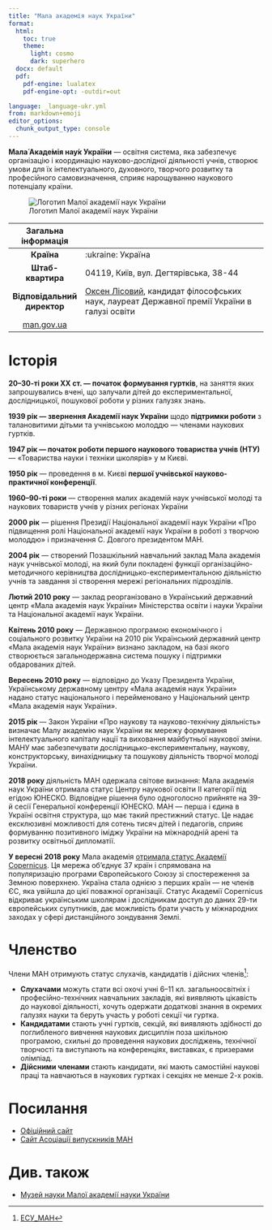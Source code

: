 ```yaml
---
title: "Мала академія наук України"
format: 
  html:
    toc: true
    theme:
      light: cosmo
      dark: superhero
  docx: default
  pdf:
    pdf-engine: lualatex
    pdf-engine-opt: -outdir=out

language: _language-ukr.yml
from: markdown+emoji
editor_options: 
  chunk_output_type: console
---
```


**Мала́ Акаде́мія нау́к Украї́ни** --- освітня система, яка забезпечує організацію і координацію науково-дослідної діяльності учнів, створює умови для їх інтелектуального, духовного, творчого розвитку та професійного самовизначення, сприяє нарощуванню наукового потенціалу країни.

::: column-margin
![Логотип Малої академії наук України](img/man.png)

|     **Загальна інформація**      |                                                                                                                                                                                                                                                                     |
|:------------:|----------------------------------------------------------|
|            **Країна**            | :ukraine: Україна                                                                                                                                                                                                                                                   |
|        **Штаб-квартира**         | 04119, Київ, вул. Дегтярівська, 38-44                                                                                                                                                                                                                               |
|   **Відповідальний директор**    | [Оксен Лісовий](https://uk.wikipedia.org/wiki/%D0%9B%D1%96%D1%81%D0%BE%D0%B2%D0%B8%D0%B9_%D0%9E%D0%BA%D1%81%D0%B5%D0%BD_%D0%92%D0%B0%D1%81%D0%B8%D0%BB%D1%8C%D0%BE%D0%B2%D0%B8%D1%87), кандидат філософських наук, лауреат Державної премії України в галузі освіти |
| [man.gov.ua](http://man.gov.ua/) |                                                                                                                                                                                                                                                                     |
:::

# Історія

**20--30-ті роки XX ст. --- початок формування гуртків**, на заняття яких запрошувались вчені, що залучали дітей до експериментальної, дослідницької, пошукової роботи у різних галузях знань.

**1939 рік --- звернення Академії наук України** щодо **підтримки роботи** з талановитими дітьми та учнівською молоддю --- членами наукових гуртків.

**1947 рік --- початок роботи першого наукового товариства учнів (НТУ)** --- «Товариства науки і техніки школярів» у м Києві.

**1950 рік** --- проведення в м. Києві **першої учнівської науково-практичної конференції**.

**1960--90-ті роки** --- створення малих академій наук учнівської молоді та наукових товариств учнів у різних регіонах України

**2000 рік** --- рішення Президії Національної академії наук України «Про підвищення ролі Національної академії наук України в роботі з творчою молоддю» і призначення С. Довгого президентом МАН.

**2004 рік** --- створений Позашкільний навчальний заклад Мала академія наук учнівської молоді, на який були покладені функції організаційно-методичного керівництва дослідницько-експериментальною діяльністю учнів та завдання зі створення мережі регіональних підрозділів.

**Лютий 2010 року** --- заклад реорганізовано в Український державний центр «Мала академія наук України» Міністерства освіти і науки України та Національної академії наук України.

**Квітень 2010 року** --- Державною програмою економічного і соціального розвитку України на 2010 рік Український державний центр «Мала академія наук України» визнано закладом, на базі якого створюється загальнодержавна система пошуку і підтримки обдарованих дітей.

**Вересень 2010 року** --- відповідно до Указу Президента України, Українському державному центру «Мала академія наук України» надано статус національного і перейменовано у Національний центр «Мала академія наук України».

**2015 рік** --- Закон України «Про наукову та науково-технічну діяльність» визначає Малу академію наук України як мережу формування інтелектуального капіталу нації та виховання майбутньої наукової зміни. МАНУ має забезпечувати дослідницько-експериментальну, наукову, конструкторську, винахідницьку та пошукову діяльність творчої молоді України.

**2018 року** діяльність МАН одержала світове визнання: Мала академія наук України отримала статус Центру наукової освіти II категорії під егідою ЮНЕСКО. Відповідне рішення було одноголосно прийняте на 39-й сесії Генеральної конференції ЮНЕСКО. МАН --- перша і єдина в Україні освітня структура, що має такий престижний статус. Це надає ексклюзивні можливості для сотень тисяч дітей і педагогів, сприяє формуванню позитивного іміджу України на міжнародній арені та розвитку освітньої дипломатії.

**У вересні 2018 року** Мала академія [отримала статус Академії Copernicus](https://www.copernicus.eu/en/opportunities/education/copernicus-academy). Ця мережа об'єднує 37 країн і спрямована на популяризацію програми Європейського Союзу зі спостереження за Земною поверхнею. Україна стала однією з перших країн --- не членів ЄС, яка увійшла до цієї поважної організації. Статус Академії Copernicus відкриває українським школярам і дослідникам доступ до даних 29-ти європейських супутників, дає можливість брати участь у міжнародних заходах у сфері дистанційного зондування Землі.

# Членство

Члени МАН отримують статус слухачів, кандидатів і дійсних членів[^1]:

[^1]: [ЕСУ_МАН](https://uk.wikipedia.org/wiki/%D0%9C%D0%B0%D0%BB%D0%B0_%D0%B0%D0%BA%D0%B0%D0%B4%D0%B5%D0%BC%D1%96%D1%8F_%D0%BD%D0%B0%D1%83%D0%BA_%D0%A3%D0%BA%D1%80%D0%B0%D1%97%D0%BD%D0%B8#CITEREF%D0%95%D0%A1%D0%A3_%D0%9C%D0%90%D0%9D)

-   **Слухачами** можуть стати всі охочі учні 6--11 кл. загальноосвітніх і професійно-технічних навчальних закладів, які виявляють цікавість до наукової діяльності, хочуть одержати додаткові знання в окремих галузях науки та беруть участь у роботі секції чи гуртка.
-   **Кандидатами** стають учні гуртків, секцій, які виявляють здібності до поглибленого вивчення наукових дисциплін поза шкільною програмою, схильні до проведення наукових досліджень, технічної творчості та виступають на конференціях, виставках, є призерами олімпіад.
-   **Дійсними членами** стають кандидати, які мають самостійні наукові праці та навчаються в наукових гуртках і секціях не менше 2-х років.

# Посилання

-   [Офіційний сайт](http://man.gov.ua/)
-   [Сайт Асоціації випускників МАН](http://av.man.gov.ua/)

# Див. також

-   [Музей науки Малої академії науки України](https://uk.wikipedia.org/wiki/%D0%9C%D1%83%D0%B7%D0%B5%D0%B9_%D0%BD%D0%B0%D1%83%D0%BA%D0%B8_(%D0%9A%D0%B8%D1%97%D0%B2))